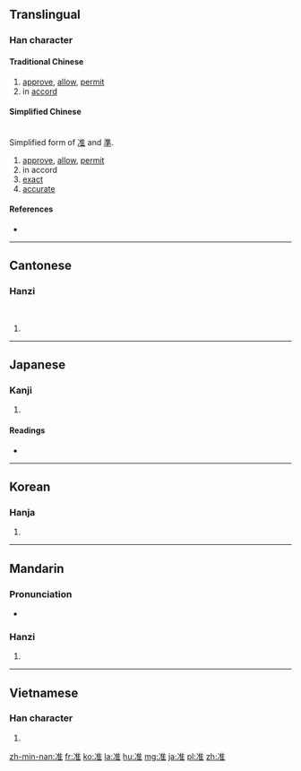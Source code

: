 {{also|準}}
==Translingual==

===Han character===
====Traditional Chinese====
{{Han char|rn=15|rad=冫|as=08|sn=10|four=3011<sub>4</sub>|canj=戈一人土 (IMOG)|ids=⿰[[冫]][[隹]]}}

# [[approve]], [[allow]], [[permit]]
# in [[accord]]

====Simplified Chinese====
{{Han char|rn=15|rad=冫|as=08|sn=10|four=3011<sub>4</sub>|canj=戈一人土 (IMOG)|ids=⿰[[冫]][[隹]]}}<br>
Simplified form of [[准]] and [[準]].

# [[approve]], [[allow]], [[permit]]
# in accord
# [[exact]]
# [[accurate]]

====References====
* {{Han ref|kx=0132.370|dkj=01661|dj=0296.250|hdz=10299.040|uh=51C6|ud=20934|bh=ADE3|bd=44515}}

----

==Cantonese==

===Hanzi===
{{yue-hanzi|jyut=[[zeon2]]|y=jeun2|tra=准}}<br>
{{yue-hanzi|jyut=[[zeon2]]|y=jeun2|tra=準}}

# {{defn|lang=yue|sort=冫08}}

----

==Japanese==

===Kanji===
{{ja-kanji|grade=c|rs=冫08}}

# {{defn|lang=ja|sort=冫08}}

====Readings====
* {{ja-readings|on=[[じゅん]] (jun), [[しゅん]] (shun)|kun=[[なぞらえる]] (nazoraeru)}}

----

==Korean==

===Hanja===
{{ko-hanja|hangeul=준|rv=jun|mr=chun}}

# {{defn|lang=ko|sort=冫08}}

----

==Mandarin==

===Pronunciation===
* {{audio|Zh-zhun.ogg|Audio}}

===Hanzi===
{{cmn-hanzi|tra=準|pin=[[sōng]] ([[song1]]), [[zhǔn]] ([[zhun3]])|wg=sung<sup>1</sup>, chun<sup>3</sup>}}

# {{defn|lang=cmn|sort=冫08}}

----

==Vietnamese==

===Han character===
{{vi-hantu|[[chuẩn]], [[chốn]], [[chổn]], [[chõn]], [[chủn]], [[trốn]]|rs=冫08}}

# {{defn|lang=vi|sort=冫08}}

[[zh-min-nan:准]]
[[fr:准]]
[[ko:准]]
[[la:准]]
[[hu:准]]
[[mg:准]]
[[ja:准]]
[[pl:准]]
[[zh:准]]